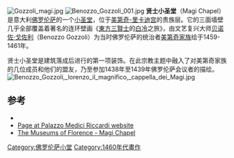 [[Image:Gozzoli_magi.jpg|thumb]]
[[Image:Benozzo_Gozzoli_001.jpg|thumb]]
'''贤士小圣堂'''（Magi Chapel）是意大利[[佛罗伦萨|佛罗伦萨]]的一个[[小圣堂|小圣堂]]，位于[[美第奇-里卡迪宫|美第奇-里卡迪宫]]的贵族层。它的三面墙壁几乎全部覆盖着著名的连环壁画《[[東方三賢士|東方三賢士]]的[[白冷|白冷]]之旅》，由文艺复兴大师[[贝诺佐·戈佐利|贝诺佐·戈佐利]]（Benozzo Gozzoli）为当时佛罗伦萨的统治者[[美第奇家族|美第奇家族]]绘于1459-1461年。

贤士小圣堂是建筑落成后进行的第一项装饰。在此宗教主题中融入了对美第奇家族的几位成员和他们的盟友，乃至参加1438年至1439年佛罗伦萨会议者的描绘。
[[Image:Benozzo_Gozzoli,_lorenzo_il_magnifico,_cappella_dei_Magi.jpg|thumb]]

==参考==
*{{cite book|first=Franco|last=Cardini|title=The Chapel of the Magi in Palazzo Medici |location=Florence|publisher=Mandragora|year=2001}}
*[https://web.archive.org/web/20141221174121/http://www.palazzo-medici.it/mediateca/en/Scheda_Le_Pitture_Murali_di_Benozzo_Gozzoli%26id_cronologia_contenuto%3D2 Page at Palazzo Medici Riccardi website]
*[http://www.museumsinflorence.com/musei/chapel_of_the_magi.html The Museums of Florence - Magi Chapel] {{Wayback|url=http://www.museumsinflorence.com/musei/chapel_of_the_magi.html |date=20210428040749 }}
{{coord|43|46|30.49|N|11|15|21.18|E|source:itwiki_region:IT_type:landmark|display=title}}

{{佛罗伦萨地标}}

[[Category:佛罗伦萨小堂|Category:佛罗伦萨小堂]]
[[Category:1460年代畫作|Category:1460年代畫作]]